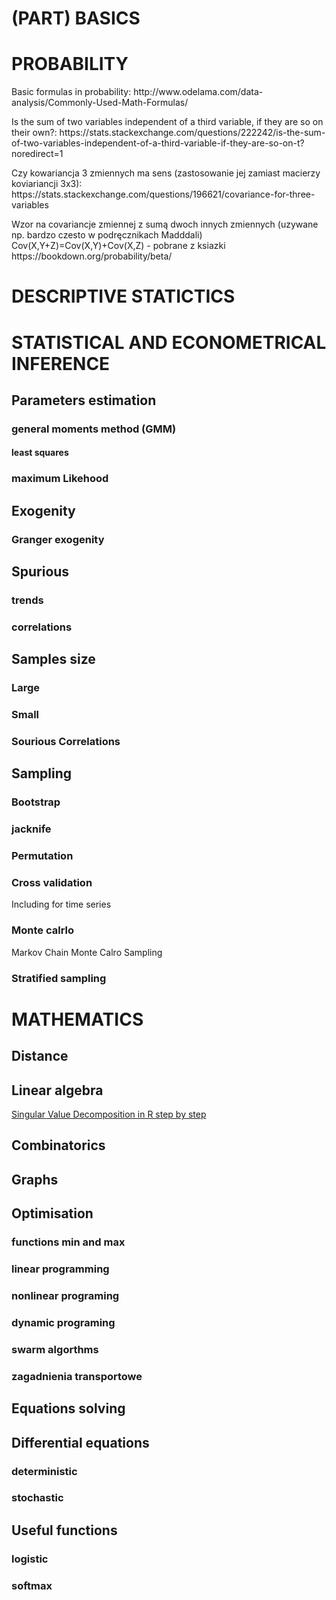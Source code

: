 # (PART) <lfg>BASICS</lfg> {-}

# PROBABILITY


Basic formulas in probability:
http://www.odelama.com/data-analysis/Commonly-Used-Math-Formulas/



Is the sum of two variables independent of a third variable, if they are so on their own?:
https://stats.stackexchange.com/questions/222242/is-the-sum-of-two-variables-independent-of-a-third-variable-if-they-are-so-on-t?noredirect=1



Czy kowariancja 3 zmiennych ma sens (zastosowanie jej zamiast macierzy koviariancji 3x3):
https://stats.stackexchange.com/questions/196621/covariance-for-three-variables



Wzor na covariancje zmiennej z sumą dwoch innych zmiennych (uzywane np. bardzo czesto w podręcznikach Madddali)
Cov(X,Y+Z)=Cov(X,Y)+Cov(X,Z)  - pobrane z ksiazki https://bookdown.org/probability/beta/





# DESCRIPTIVE STATICTICS




# STATISTICAL AND ECONOMETRICAL INFERENCE


## Parameters estimation

### general moments method (GMM)

#### least squares

### maximum Likehood


## Exogenity 

### Granger exogenity


## Spurious 

### trends

### correlations


## Samples size

### Large

### Small


### Sourious Correlations

## Sampling

### Bootstrap

### jacknife

### Permutation

### Cross validation

Including for time series

### Monte calrlo

Markov Chain Monte Calro Sampling

### Stratified sampling



# MATHEMATICS

## Distance

## Linear algebra

[Singular Value Decomposition in R step by step](https://rpubs.com/aaronsc32/singular-value-decomposition-r)

## Combinatorics

## Graphs

## Optimisation

### functions min and max

### linear programming

### nonlinear programing

### dynamic programing

### swarm algorthms

### zagadnienia transportowe


## Equations solving


## Differential equations

### deterministic

### stochastic


## Useful functions

### logistic

### softmax
